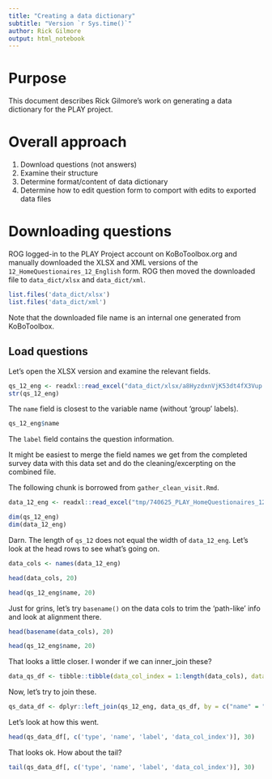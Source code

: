 ```yaml
---
title: "Creating a data dictionary"
subtitle: "Version `r Sys.time()`"
author: Rick Gilmore
output: html_notebook
---
```


# Purpose

This document describes Rick Gilmore's work on generating a data dictionary for the PLAY project.

# Overall approach

1. Download questions (not answers)
2. Examine their structure
3. Determine format/content of data dictionary
4. Determine how to edit question form to comport with edits to exported data files

# Downloading questions

ROG logged-in to the PLAY Project account on KoBoToolbox.org and manually downloaded the XLSX and XML versions of the `12_HomeQuestionaires_12_English` form. ROG then moved the downloaded file to `data_dict/xlsx` and `data_dict/xml`.

```r
list.files('data_dict/xlsx')
list.files('data_dict/xml')
```

Note that the downloaded file name is an internal one generated from KoBoToolbox.

## Load questions

Let's open the XLSX version and examine the relevant fields.

```r
qs_12_eng <- readxl::read_excel("data_dict/xlsx/a8HyzdxnVjK53dt4fX3Vup.xlsx")
str(qs_12_eng)
```

The `name` field is closest to the variable name (without 'group' labels).

```r
qs_12_eng$name
```

The `label` field contains the question information.

It might be easiest to merge the field names we get from the completed survey data with this data set and do the cleaning/excerpting on the combined file.

The following chunk is borrowed from `gather_clean_visit.Rmd`.

```r
data_12_eng <- readxl::read_excel("tmp/740625_PLAY_HomeQuestionaires_12_English-2021-07-29.xlsx")
```

```r
dim(qs_12_eng)
dim(data_12_eng)
```

Darn. The length of `qs_12` does not equal the width of `data_12_eng`. Let's look at the head rows to see what's going on.

```r
data_cols <- names(data_12_eng)

head(data_cols, 20)
```

```r
head(qs_12_eng$name, 20)
```

Just for grins, let's try `basename()` on the data cols to trim the 'path-like' info and look at alignment there.

```r
head(basename(data_cols), 20)
```

```r
head(qs_12_eng$name, 20)
```

That looks a little closer. I wonder if we can inner_join these?

```r
data_qs_df <- tibble::tibble(data_col_index = 1:length(data_cols), data_col_name = basename(data_cols))
```

Now, let's try to join these.

```r
qs_data_df <- dplyr::left_join(qs_12_eng, data_qs_df, by = c("name" = "data_col_name"))
```

Let's look at how this went.

```r
head(qs_data_df[, c('type', 'name', 'label', 'data_col_index')], 30)
```
That looks ok. How about the tail?

```r
tail(qs_data_df[, c('type', 'name', 'label', 'data_col_index')], 30)
```

